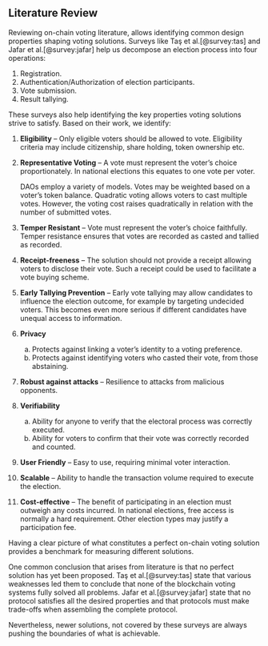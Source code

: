 ## Literature Review

Reviewing on-chain voting literature, allows identifying common design properties shaping voting solutions. Surveys like Taş et al.[@survey:tas] and Jafar et al.[@survey:jafar] help us decompose an election process into four operations:

1.	Registration.
1.	Authentication/Authorization of election participants.
1.	Vote submission.
1.	Result tallying.

These surveys also help identifying the key properties voting solutions strive to satisfy. Based on their work, we identify:

1. __Eligibility__ – Only eligible voters should be allowed to vote. Eligibility criteria may include citizenship, share holding, token ownership etc.

1. __Representative Voting__ – A vote must represent the voter's choice proportionately. In national elections this equates to one vote per voter.

    DAOs employ a variety of models. Votes may be weighted based on a voter's token balance. Quadratic voting allows voters to cast  multiple votes. However, the voting cost raises quadratically in relation with the number of submitted votes.

1. __Temper Resistant__ – Vote must represent the voter's choice faithfully. Temper resistance ensures that votes are recorded as casted and tallied as recorded.

1. __Receipt-freeness__ – The solution should not provide a receipt allowing voters to disclose their vote. Such a receipt could be used to facilitate a vote buying scheme.

1. __Early Tallying Prevention__ – Early vote tallying may allow candidates to influence the election outcome, for example by targeting undecided voters. This becomes even more serious if different candidates have unequal access to information.

1. __Privacy__

    a.	Protects against linking a voter's identity to a voting preference.
    a.	Protects against identifying voters who casted their vote, from those abstaining.

1. __Robust against attacks__ – Resilience to attacks from malicious opponents.

1. __Verifiability__

    a.	Ability for anyone to verify that the electoral process was correctly executed.
    a.	Ability for voters to confirm that their vote was correctly recorded and counted.

1. __User Friendly__ – Easy to use, requiring minimal voter interaction.

1. __Scalable__ – Ability to handle the transaction volume required to execute the election.

1. __Cost-effective__ – The benefit of participating in an election must outweigh any costs incurred. In national elections, free access is normally a hard requirement. Other election types may justify a participation fee.

Having a clear picture of what constitutes a perfect on-chain voting solution provides a benchmark for measuring different solutions.

One common conclusion that arises from literature is that no perfect solution has yet been proposed. Taş et al.[@survey:tas] state that various weaknesses led them to conclude that none of the blockchain voting systems fully solved all problems. Jafar et al.[@survey:jafar] state that no protocol satisfies all the desired properties and that protocols must make trade-offs when assembling the complete protocol.

Nevertheless, newer solutions, not covered by these surveys are always pushing the boundaries of what is achievable.
